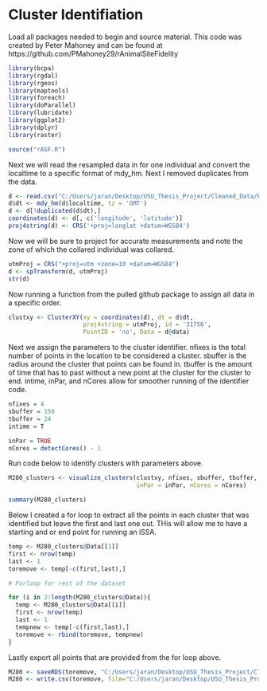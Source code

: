 #  Cluster Identifiation

Load all packages needed to begin and source material. This code was created by Peter Mahoney and can be found at https://github.com/PMahoney29/rAnimalSiteFidelity 

```r

library(bcpa)
library(rgdal)
library(rgeos)
library(maptools)
library(foreach)
library(doParallel)
library(lubridate)
library(ggplot2)
library(dplyr)
library(raster)

source("rASF.R")

```

Next we will read the resampled data in for one individual and convert the localtime to a specific format of mdy_hm. Next I removed duplicates from the data. 

```r

d <- read.csv("C:/Users/jaran/Desktop/USU_Thesis_Project/Cleaned_Data/ProcessedData/ResampledData/California/4hrs/M280.csv")
d$dt <- mdy_hm(d$localtime, tz = 'GMT')
d <- d[!duplicated(d$dt),]
coordinates(d) <- d[, c('longitude', 'latitude')]
proj4string(d) <- CRS('+proj=longlat +datum=WGS84')


```

Now we will be sure to project for accurate measurements and note the zone of which the collared individual was collared.


```r

utmProj = CRS("+proj=utm +zone=10 +datum=WGS84")
d <- spTransform(d, utmProj)
str(d)


```


Now running a function from the pulled github package to assign all data in a specific order.

```r

clustxy <- ClusterXY(xy = coordinates(d), dt = d$dt, 
                     proj4string = utmProj, id = '31756', 
                     PointID = 'no', Data = d@data)

```

Next we assign the parameters to the cluster identifier. nfixes is the total number of points in the location to be considered a cluster. sbuffer is the radius around the cluster that points can be found in. tbuffer is the amount of time that has to past without a new point at the cluster for the cluster to end. intime, inPar, and nCores allow for smoother running of the identifier code. 

```r

nfixes = 4
sbuffer = 150
tbuffer = 24
intime = T

inPar = TRUE
nCores = detectCores() - 1

```

Run code below to identify clusters with parameters above.

```r

M280_clusters <- visualize_clusters(clustxy, nfixes, sbuffer, tbuffer, intime,
                                    inPar = inPar, nCores = nCores)

summary(M280_clusters)

```

Below I created a for loop to extract all the points in each cluster that was identified but leave the first and last one out. THis will allow me to have a starting and or end point for running an iSSA.


```r

temp <- M280_clusters@Data[[1]]
first <- nrow(temp)
last <- 1
toremove <- temp[-c(first,last),]

# Forloop for rest of the dataset

for (i in 2:length(M280_clusters@Data)){
  temp <- M280_clusters@Data[[i]]
  first <- nrow(temp)
  last <- 1
  tempnew <- temp[-c(first,last),]
  toremove <- rbind(toremove, tempnew)
}

```

Lastly export all points that are provided from the for loop above. 

```r

M280 <- saveRDS(toremove, "C:/Users/jaran/Desktop/USU_Thesis_Project/Cleaned_Data/ProcessedData/ClustersforRemoval/M280ClusterRemoval.rds")
M280 <- write.csv(toremove, file="C:/Users/jaran/Desktop/USU_Thesis_Project/Cleaned_Data/ProcessedData/ClustersforRemoval/M280ClusterRemoval.csv", row.names = F)

```




